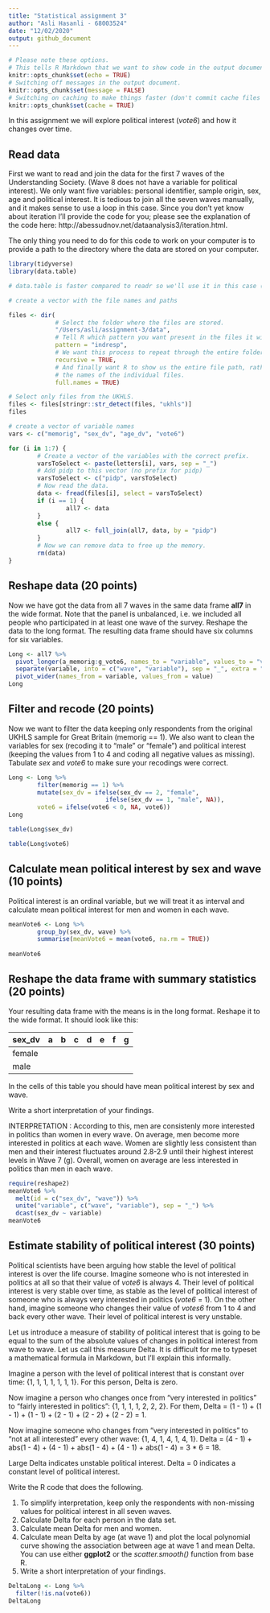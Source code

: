 ```yaml
---
title: "Statistical assignment 3"
author: "Asli Hasanli - 68003524"
date: "12/02/2020"
output: github_document
---
```


```r
# Please note these options.
# This tells R Markdown that we want to show code in the output document.
knitr::opts_chunk$set(echo = TRUE)
# Switching off messages in the output document. 
knitr::opts_chunk$set(message = FALSE)
# Switching on caching to make things faster (don't commit cache files on Github).
knitr::opts_chunk$set(cache = TRUE)
```

In this assignment we will explore political interest (*vote6*) and how it changes over time.

## Read data

First we want to read and join the data for the first 7 waves of the Understanding Society. (Wave 8 does not have a variable for political interest). We only want five variables: personal identifier, sample origin, sex, age and political interest. It is tedious to join all the seven waves manually, and it makes sense to use a loop in this case. Since you don't yet know about iteration I'll provide the code for you; please see the explanation of the code here: http://abessudnov.net/dataanalysis3/iteration.html.

The only thing you need to do for this code to work on your computer is to provide a path to the directory where the data are stored on your computer.

```r
library(tidyverse)
library(data.table)

# data.table is faster compared to readr so we'll use it in this case (the function fread()). You need to install this package first to be able to run this code.

# create a vector with the file names and paths

files <- dir(
             # Select the folder where the files are stored.
             "/Users/asli/assignment-3/data",
             # Tell R which pattern you want present in the files it will display.
             pattern = "indresp",
             # We want this process to repeat through the entire folder.
             recursive = TRUE,
             # And finally want R to show us the entire file path, rather than just
             # the names of the individual files.
             full.names = TRUE)

# Select only files from the UKHLS.
files <- files[stringr::str_detect(files, "ukhls")]
files

# create a vector of variable names
vars <- c("memorig", "sex_dv", "age_dv", "vote6")

for (i in 1:7) {
        # Create a vector of the variables with the correct prefix.
        varsToSelect <- paste(letters[i], vars, sep = "_")
        # Add pidp to this vector (no prefix for pidp)
        varsToSelect <- c("pidp", varsToSelect)
        # Now read the data. 
        data <- fread(files[i], select = varsToSelect)
        if (i == 1) {
                all7 <- data  
        }
        else {
                all7 <- full_join(all7, data, by = "pidp")
        }
        # Now we can remove data to free up the memory.
        rm(data)
} 

```

## Reshape data (20 points)

Now we have got the data from all 7 waves in the same data frame **all7** in the wide format. Note that the panel is unbalanced, i.e. we included all people who participated in at least one wave of the survey. Reshape the data to the long format. The resulting data frame should have six columns for six variables.

```r
Long <- all7 %>%
  pivot_longer(a_memorig:g_vote6, names_to = "variable", values_to = "value") %>%
  separate(variable, into = c("wave", "variable"), sep = "_", extra = "merge") %>%
  pivot_wider(names_from = variable, values_from = value)
Long

```

## Filter and recode (20 points)

Now we want to filter the data keeping only respondents from the original UKHLS sample for Great Britain (memorig == 1). We also want to clean the variables for sex (recoding it to "male" or "female") and political interest (keeping the values from 1 to 4 and coding all negative values as missing). Tabulate *sex* and *vote6* to make sure your recodings were correct. 

```r
Long <- Long %>%
        filter(memorig == 1) %>%
        mutate(sex_dv = ifelse(sex_dv == 2, "female",
                           ifelse(sex_dv == 1, "male", NA)),
        vote6 = ifelse(vote6 < 0, NA, vote6))
Long

table(Long$sex_dv)

table(Long$vote6)

```

## Calculate mean political interest by sex and wave (10 points)

Political interest is an ordinal variable, but we will treat it as interval and calculate mean political interest for men and women in each wave.

```r
meanVote6 <- Long %>%
        group_by(sex_dv, wave) %>%
        summarise(meanVote6 = mean(vote6, na.rm = TRUE))
        
meanVote6
```

## Reshape the data frame with summary statistics (20 points)

Your resulting data frame with the means is in the long format. Reshape it to the wide format. It should look like this:

| sex_dv  | a  | b  | c  | d  |  e | f  | g  |
|---      |--- |--- |--- |--- |--- |--- |--- |
| female  |    |    |    |    |    |    |    |
| male    |    |    |    |    |    |    |    |

In the cells of this table you should have mean political interest by sex and wave.

Write a short interpretation of your findings.

INTERPRETATION : 
According to this, men are consistenly more interested in politics than women in every wave. On average, men become more interested in politics at each wave. Women are slightly less consistent than men and their interest fluctuates around 2.8-2.9 until their highest interest levels in Wave 7 (g). Overall, women on average are less interested in politics than men in each wave. 

```r
require(reshape2)
meanVote6 %>%
  melt(id = c("sex_dv", "wave")) %>%
  unite("variable", c("wave", "variable"), sep = "_") %>%
  dcast(sex_dv ~ variable)
meanVote6
```

## Estimate stability of political interest (30 points)

Political scientists have been arguing how stable the level of political interest is over the life course. Imagine someone who is not interested in politics at all so that their value of *vote6* is always 4. Their level of political interest is very stable over time, as stable as the level of political interest of someone who is always very interested in politics (*vote6* = 1). On the other hand, imagine someone who changes their value of *votes6* from 1 to 4 and back every other wave. Their level of political interest is very unstable.

Let us introduce a measure of stability of political interest that is going to be equal to the sum of the absolute values of changes in political interest from wave to wave. Let us call this measure Delta. It is difficult for me to typeset a mathematical formula in Markdown, but I'll explain this informally.

Imagine a person with the level of political interest that is constant over time: {1, 1, 1, 1, 1, 1, 1}. For this person, Delta is zero.

Now imagine a person who changes once from "very interested in politics" to "fairly interested in politics": {1, 1, 1, 1, 2, 2, 2}. For them, Delta = (1 - 1) + (1 - 1) + (1 - 1) + (2 - 1) + (2 - 2) + (2 - 2) = 1.

Now imagine someone who changes from "very interested in politics" to "not at all interested" every other wave: {1, 4, 1, 4, 1, 4, 1}. Delta = (4 - 1) + abs(1 - 4) + (4 - 1) + abs(1 - 4) + (4 - 1) + abs(1 - 4) = 3 * 6 = 18.

Large Delta indicates unstable political interest. Delta = 0 indicates a constant level of political interest.

Write the R code that does the following.

1. To simplify interpretation, keep only the respondents with non-missing values for political interest in all seven waves.
2. Calculate Delta for each person in the data set.
3. Calculate mean Delta for men and women.
4. Calculate mean Delta by age (at wave 1) and plot the local polynomial curve showing the association between age at wave 1 and mean Delta. You can use either **ggplot2** or the *scatter.smooth()* function from base R.
5. Write a short interpretation of your findings.

```r

DeltaLong <- Long %>%
  filter(!is.na(vote6))
DeltaLong


```








